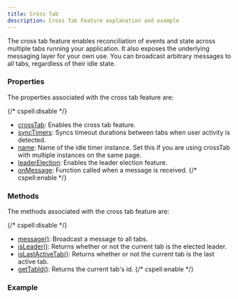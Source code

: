 ```yaml
---
title: Cross Tab
description: Cross Tab Feature explanation and example
---
```


The cross tab feature enables reconciliation of events and state across multiple
tabs running your application. It also exposes the underlying messaging layer for
your own use. You can broadcast arbitrary messages to all tabs, regardless of
their idle state.

### Properties

The properties associated with the cross tab feature are:

{/* cspell:disable */}
- [crossTab](/docs/api/props#crosstab): Enables the cross tab feature.
- [syncTimers](/docs/api/props#synctimers): Syncs timeout durations between tabs when user activity is detected.
- [name](/docs/api/props#name): Name of the idle timer instance. Set this if you are using crossTab with multiple instances on the same page.
- [leaderElection](/docs/api/props#leaderelection): Enables the leader election feature.
- [onMessage](/docs/api/props#onprompt): Function called when a message is received.
{/* cspell:enable */}

### Methods

The methods associated with the cross tab feature are:

{/* cspell:disable */}
- [message()](/docs/api/methods#message): Broadcast a message to all tabs.
- [isLeader()](/docs/api/methods#isleader): Returns whether or not the current tab is the elected leader.
- [isLastActiveTab()](/docs/api/methods#islastactivetab): Returns whether or not the current tab is the last active tab.
- [getTabId()](/docs/api/methods#gettabid): Returns the current tab's id.
{/* cspell:enable */}

### Example
<CodeSandbox name='cross-tab-2e1tbp' />
